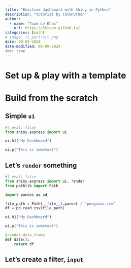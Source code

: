 ---
title: "Reactive dashboard with Shiny in Python"
description: "tutorial by TalkPython"
author:
  - name: "Tuan Le Khac"
    url: https://lktuan.github.io/
categories: [math] 
# image: rs_portrait.png
date: 09-09-2024
date-modified: 09-09-2024
toc: true
---

# Set up & play with a template

# Build from the scratch

## Simple `ui`
```{python}
#| eval: false
from shiny.express import ui

ui.h1("My Dashboard")

ui.p("This is sometext")

```

## Let's `render` something

```{python}
#| eval: false
from shiny.express import ui, render
from pathlib import Path

import pandas as pd

file_path = Path(__file__).parent / "penguins.csv"
df = pd.read_csv(file_path)

ui.h1("My Dashboard")

ui.p("This is sometext")

@render.data_frame
def data():    
    return df
```

## Let's create a filter, `input`